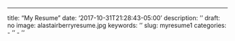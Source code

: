 ---
title: "My Resume"
date: '2017-10-31T21:28:43-05:00'
description: ''
draft: no
image: alastairberryresume.jpg
keywords: ''
slug: myresume1
categories:
- ''
- ''
